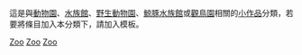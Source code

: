 {{hiddencat}}
這是與[[動物園|動物園]]、[[水族館|水族館]]、[[野生動物園|野生動物園]]、[[鯨豚水族館|鯨豚水族館]]或[[觀鳥園|觀鳥園]]相關的[[Wikipedia:小作品|小作品]]分類，若要將條目加入本分類下，請加入'''{{tl|Zoo-stub}}'''模板。

[[Category:动物园|Zoo]]
[[Category:小作品类别|Zoo]]
[[Category:动物小作品|Zoo]]